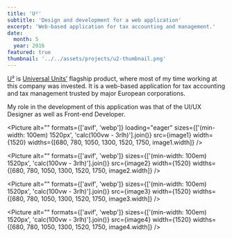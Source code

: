 ```yaml
---
title: 'U²'
subtitle: 'Design and development for a web application'
excerpt: 'Web-based application for tax accounting and management.'
date:
  month: 5
  year: 2016
featured: true
thumbnail: '../../assets/projects/u2-thumbnail.png'
---
```



[U²](https://universalunits.com/products) is [Universal Units’](https://universalunits.com) flagship product, where most of my time working at this company was invested. It is a web-based application for tax accounting and tax management trusted by major European corporations.

My role in the development of this application was that of the UI/UX Designer as well as Front-end Developer.

<Picture
  alt=""
  formats={['avif', 'webp']}
  loading="eager"
  sizes={['(min-width: 100em) 1520px', 'calc(100vw - 3rlh)'].join()}
  src={image1}
  width={1520}
  widths={[680, 780, 1050, 1300, 1520, 1750, image1.width]}
/>

<Picture
  alt=""
  formats={['avif', 'webp']}
  sizes={['(min-width: 100em) 1520px', 'calc(100vw - 3rlh)'].join()}
  src={image2}
  width={1520}
  widths={[680, 780, 1050, 1300, 1520, 1750, image2.width]}
/>

<Picture
  alt=""
  formats={['avif', 'webp']}
  sizes={['(min-width: 100em) 1520px', 'calc(100vw - 3rlh)'].join()}
  src={image3}
  width={1520}
  widths={[680, 780, 1050, 1300, 1520, 1750, image3.width]}
/>

<Picture
  alt=""
  formats={['avif', 'webp']}
  sizes={['(min-width: 100em) 1520px', 'calc(100vw - 3rlh)'].join()}
  src={image4}
  width={1520}
  widths={[680, 780, 1050, 1300, 1520, 1750, image4.width]}
/>
